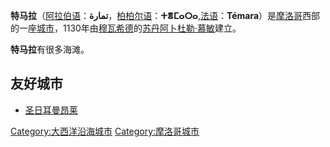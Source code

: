 {{unreferenced|time=2011-07-11T22:21:15+00:00}}
{{Infobox settlement
<!--See the Table at Infobox Settlement for all fields and descriptions of usage-->
<!-- Basic info  ---------------->
|name          = 特馬拉
|other_name             =
|native_name            =  <!-- for cities whose native name is not in English -->
|nickname               = 
|settlement_type        =
|motto                  =
<!-- images and maps  ----------->
|image_skyline          =Temara plage.JPG
|imagesize              =300px
|image_caption          =
|image_flag             = 
|flag_size              =
|image_seal             = 
|seal_size              =
|image_shield           = 
|shield_size            =
|image_map              = 
|mapsize                =
|map_caption            = 
|pushpin_map            = Morocco<!-- the name of a location map as per http://en.wikipedia.org/wiki/Template:Location_map -->
|pushpin_label_position =bottom
|pushpin_mapsize        =300
|pushpin_map_caption    =在摩洛哥的位置
<!-- Location ------------------>
|coordinates_region     = MA
|subdivision_type       = 國家
|subdivision_name       = {{flag|Morocco}}
|subdivision_type1      = [[摩洛哥行政區劃|大區]]
|subdivision_name1      = [[拉巴特-薩累-宰穆爾-扎埃爾大區|拉巴特-薩累-宰穆爾-扎埃爾大區]]
|subdivision_type2      =
|subdivision_name2      = 
|subdivision_type3      =
|subdivision_name3      = 
|<!-- Politics ----------------->
|government_footnotes   =
|government_type        =
|leader_title           =
|leader_name            =
|leader_title1          =  <!-- for places with, say, both a mayor and a city manager -->
|leader_name1           =
|established_title      =  <!-- Settled -->
|established_date       = 
<!-- Area    --------------------->
|area_magnitude         = 
|unit_pref                =Imperial <!--Enter: Imperial, if Imperial (metric) is desired-->
|area_footnotes           =
|area_total_km2           = <!-- ALL fields dealing with a measurements are subject to automatic unit conversion-->
|area_land_km2            = <!--See table @ Template:Infobox Settlement for details on automatic unit conversion-->
<!-- Population   ----------------------->
|population_as_of               =2010年
|population_footnotes           =
|population_note                =
|population_total               =250,000 
|population_density_km2         =
|population_density_sq_mi       =
|population_metro               =
|population_density_metro_km2   =
|population_density_metro_sq_mi =
|population_blank1_title        =Ethnicities
|population_blank1              =
|population_density_blank1_km2 =   
|population_density_blank1_sq_mi =
<!-- General information  --------------->
|timezone               = [[歐洲西部時間|WET]] 
|utc_offset             =  +0
|timezone_DST           = [[歐洲西部夏令時間|WEST]]
|utc_offset_DST         = +1
|latd=33|latm=55|lats=36|latNS=N
|longd=6|longm=54|longs=44|longEW=W
|elevation_footnotes    =  <!--for references: use <ref> </ref> tags-->
|elevation_m            = 
|elevation_ft           =
<!-- Area/postal codes & others -------->
|postal_code_type       =  <!-- enter ZIP code, Postcode, Post code, Postal code... -->
|postal_code            =
|area_code              =
|blank_name             =
|blank_info             =
|blank1_name            =
|blank1_info            =
|website                = 
|footnotes              = 
}} 
'''特马拉'''（[[阿拉伯语|阿拉伯语]]：'''تمارة'''，[[柏柏尔语|柏柏尔语]]：'''ⵜⴻⵎⴰⵔⴰ''',[[法语|法语]]：'''Témara'''）是[[摩洛哥|摩洛哥]]西部的一座[[城市|城市]]，1130年由[[穆瓦希德王朝|穆瓦希德]]的[[苏丹_(称谓)|苏丹]][[阿卜杜勒·慕敏|阿卜杜勒·慕敏]]建立。

'''特马拉'''有很多海滩。

==友好城市==
* {{FRA}} [[圣日耳曼昂莱|圣日耳曼昂莱]]

[[Category:大西洋沿海城市|Category:大西洋沿海城市]]
[[Category:摩洛哥城市|Category:摩洛哥城市]]